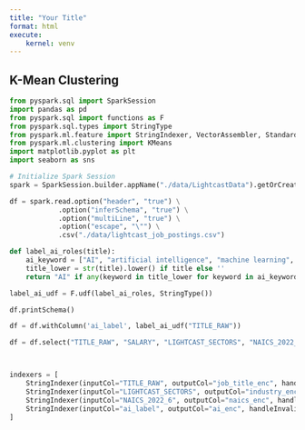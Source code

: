 ```yaml
---
title: "Your Title"
format: html
execute:
    kernel: venv
---
```







## K-Mean Clustering

```python
from pyspark.sql import SparkSession
import pandas as pd
from pyspark.sql import functions as F
from pyspark.sql.types import StringType
from pyspark.ml.feature import StringIndexer, VectorAssembler, StandardScaler
from pyspark.ml.clustering import KMeans
import matplotlib.pyplot as plt
import seaborn as sns
```


```python
# Initialize Spark Session
spark = SparkSession.builder.appName("./data/LightcastData").getOrCreate()

df = spark.read.option("header", "true") \
            .option("inferSchema", "true") \
            .option("multiLine", "true") \
            .option("escape", "\"") \
            .csv("./data/lightcast_job_postings.csv")
```

```python
def label_ai_roles(title):
    ai_keyword = ["AI", "artificial intelligence", "machine learning", "data scientist", "deep learning"]
    title_lower = str(title).lower() if title else ''
    return "AI" if any(keyword in title_lower for keyword in ai_keywords) else "Non-AI"

label_ai_udf = F.udf(label_ai_roles, StringType())
```


```python
df.printSchema()


```
```python
df = df.withColumn('ai_label', label_ai_udf("TITLE_RAW"))

df = df.select("TITLE_RAW", "SALARY", "LIGHTCAST_SECTORS", "NAICS_2022_6", "ai_label")




```

```python
indexers = [
    StringIndexer(inputCol="TITLE_RAW", outputCol="job_title_enc", handleInvalid="keep"),
    StringIndexer(inputCol="LIGHTCAST_SECTORS", outputCol="industry_enc", handleInvalid="keep"),
    StringIndexer(inputCol="NAICS_2022_6", outputCol="naics_enc", handleInvalid="keep"),
    StringIndexer(inputCol="ai_label", outputCol="ai_enc", handleInvalid="keep")
]

```

```python






```




